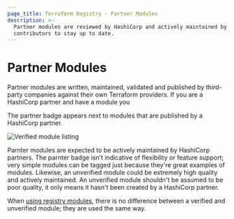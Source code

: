 ```yaml
---
page_title: Terraform Registry - Partner Modules
description: >-
  Partner modules are reviewed by HashiCorp and actively maintained by
  contributors to stay up to date.
---
```


# Partner Modules

Partner modules are written, maintained, validated and published by third-party companies against their own Terraform providers. If you are a HashiCorp partner and have a module you

The partner badge appears next to modules that are published by a HashiCorp partner.

![Verified module listing](/img/docs/registry-verified.png)

Parnter modules are expected to be actively maintained by HashiCorp partners.
The parnter badge isn’t indicative of flexibility or feature support; very
simple modules can be tagged just because they're great examples of modules.
Likewise, an unverified module could be extremely high quality and actively
maintained. An unverified module shouldn't be assumed to be poor quality, it
only means it hasn't been created by a HashiCorp partner.

When [using registry modules](/registry/modules/use), there is no
difference between a verified and unverified module; they are used the same
way.
